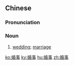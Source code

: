 ==Chinese==
{{zh-forms}}

===Pronunciation===
{{zh-pron
|m=hūnshì
|c=fan1 si6
|mn=hun-sū
|cat=n
}}

===Noun===
{{zh-noun|mw=門|mw2=樁}}

# [[wedding]]; [[marriage]]

[[ko:婚事]]
[[ky:婚事]]
[[hu:婚事]]
[[zh:婚事]]